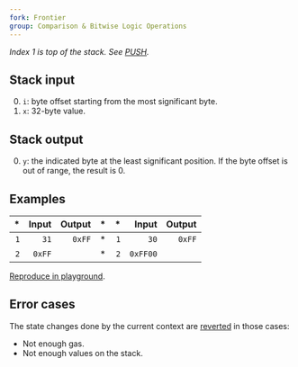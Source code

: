 ```yaml
---
fork: Frontier
group: Comparison & Bitwise Logic Operations
---
```


*Index 1 is top of the stack. See [PUSH](/#60).*

## Stack input

0. `i`: byte offset starting from the most significant byte.
1. `x`: 32-byte value.

## Stack output

0. `y`: the indicated byte at the least significant position. If the byte offset is out of range, the result is 0.

## Examples

| * | Input | Output | * | * | Input | Output |
|--:|------:|-------:|--:|--:|------:|-------:|
| `1` | `31` | `0xFF` | * | `1` | `30` | `0xFF` |
| `2` | `0xFF` | | * | `2` | `0xFF00` | |

[Reproduce in playground](/playground?unit=Wei&codeType=Mnemonic&code='z1~0xFF~31vyyz2w2%200xFF00~30v'~w1%20z%2F%2F%20Example%20y%5CnwyPUSHvyBYTE%01vwyz~_).

## Error cases

The state changes done by the current context are [reverted](#FD) in those cases:
- Not enough gas.
- Not enough values on the stack.
